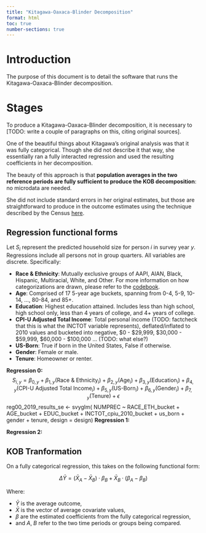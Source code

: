 ```yaml
---
title: "Kitagawa-Oaxaca-Blinder Decomposition"
format: html
toc: true
number-sections: true
---
```


# Introduction

The purpose of this document is to detail the software that runs the Kitagawa-Oaxaca-Blinder decomposition.

# Stages

To produce a Kitagawa-Oaxaca-Blinder decomposition, it is necessary to [TODO: write a couple of paragraphs on this, citing original sources].

One of the beautiful things about Kitagawa's original analysis was that it was fully categorical. Though she did not describe it that way, she essentially ran a fully interacted regression and used the resulting coefficients in her decomposition.

The beauty of this approach is that **population averages in the two reference periods are fully sufficient to produce the KOB decomposition**: no microdata are needed.

She did not include standard errors in her original estimates, but those are straightforward to produce in the outcome estimates using the technique described by the Census [here](ADD A LINK!!!!!!).

## Regression functional forms

Let $S_i$ represent the predicted household size for person $i$ in survey year $y$. Regressions include all persons not in group quarters. All variables are discrete. Specifically:

- **Race & Ethnicity**: Mutually exclusive groups of AAPI, AIAN, Black, Hispanic, Multiracial, White, and Other. For more information on how categorizations are drawn, please refer to the [codebook](TODO!).
- **Age**: Comprised of 17 5-year age buckets, spanning from 0-4, 5-9, 10-14, ..., 80-84, and 85+.
- **Education**: Highest education attained. Includes less than high school, high school only, less than 4 years of college, and 4+ years of college.
- **CPI-U Adjusted Total Income**: Total personal income (TODO: factcheck that this is what the INCTOT variable represents), deflated/inflated to 2010 values and bucketed into negative, \$0 - \$29,999, \$30,000 - \$59,999, \$60,000 - \$100,000 ... (TODO: what else?)
- **US-Born**: True if born in the United States, False if otherwise.
- **Gender**: Female or male.
- **Tenure**: Homeowner or renter.

**Regression 0:**
$$
S_{i, y} = \beta_{0,y} + \beta_{1,y}(\text{Race & Ethnicity}_i) + \beta_{2,y}(\text{Age}_i) + \beta_{3,y}(\text{Education}_i) + \beta_{4,y}(\text{CPI-U Adjusted Total Income}_i) + \beta_{5,y}(\text{US-Born}_i) + \beta_{6,y}(\text{Gender}_i) + \beta_{7,y}(\text{Tenure}) + \epsilon
$$
reg00_2019_results_se <- svyglm(
  NUMPREC ~ RACE_ETH_bucket + AGE_bucket + EDUC_bucket + INCTOT_cpiu_2010_bucket 
  + us_born + gender + tenure,
  design = design)
**Regression 1:**

**Regression 2:**


## KOB Tranformation

On a fully categorical regression, this takes on the following functional form:

$$
\Delta \bar{Y} = (\bar{X}_A - \bar{X}_B) \cdot \beta_B + \bar{X}_B \cdot (\beta_A - \beta_B)
$$

Where:

- $\bar{Y}$ is the average outcome,
- $\bar{X}$ is the vector of average covariate values,
- $\beta$ are the estimated coefficients from the fully categorical regression,
- and $A$, $B$ refer to the two time periods or groups being compared.



